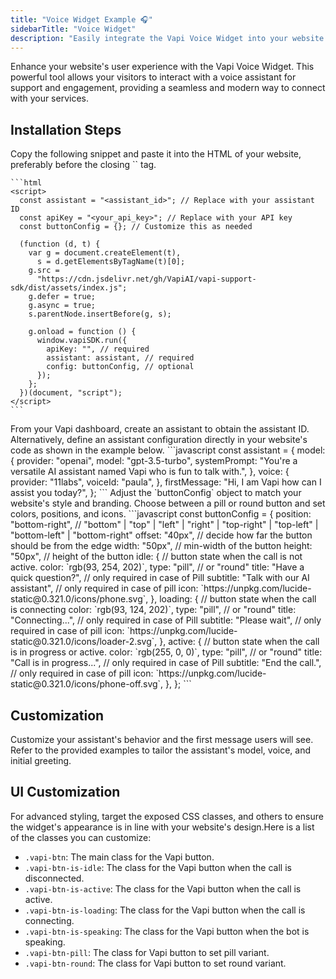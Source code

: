 ```yaml
---
title: "Voice Widget Example 🎧"
sidebarTitle: "Voice Widget"
description: "Easily integrate the Vapi Voice Widget into your website for enhanced user interaction."
---
```


Enhance your website's user experience with the Vapi Voice Widget. This powerful tool allows your visitors to interact with a voice assistant for support and engagement, providing a seamless and modern way to connect with your services.

## Installation Steps

<Steps>
  <Step title="Add the Widget Snippet">
    Copy the following snippet and paste it into the HTML of your website, preferably before the closing `</body>` tag.

    ```html
    <script>
      const assistant = "<assistant_id>"; // Replace with your assistant ID
      const apiKey = "<your_api_key>"; // Replace with your API key
      const buttonConfig = {}; // Customize this as needed

      (function (d, t) {
        var g = document.createElement(t),
          s = d.getElementsByTagName(t)[0];
        g.src =
          "https://cdn.jsdelivr.net/gh/VapiAI/vapi-support-sdk/dist/assets/index.js";
        g.defer = true;
        g.async = true;
        s.parentNode.insertBefore(g, s);

        g.onload = function () {
          window.vapiSDK.run({
            apiKey: "", // required
            assistant: assistant, // required
            config: buttonConfig, // optional
          });
        };
      })(document, "script");
    </script>
    ```

  </Step>
  <Step title="Create Your Assistant">
    From your Vapi dashboard, create an assistant to obtain the assistant ID. Alternatively, define an assistant configuration directly in your website's code as shown in the example below.
    ```javascript
    const assistant = {
      model: {
        provider: "openai",
        model: "gpt-3.5-turbo",
        systemPrompt:
          "You're a versatile AI assistant named Vapi who is fun to talk with.",
      },
      voice: {
        provider: "11labs",
        voiceId: "paula",
      },
      firstMessage: "Hi, I am Vapi how can I assist you today?",
    };
    ```

  </Step>
  <Step title="Customize the Button">
    Adjust the `buttonConfig` object to match your website's style and branding. Choose between a pill or round button and set colors, positions, and icons.
    ```javascript
    const buttonConfig = {
      position: "bottom-right", // "bottom" | "top" | "left" | "right" | "top-right" | "top-left" | "bottom-left" | "bottom-right"
      offset: "40px", // decide how far the button should be from the edge
      width: "50px", // min-width of the button
      height: "50px", // height of the button
      idle: { // button state when the call is not active.
        color: `rgb(93, 254, 202)`, 
        type: "pill", // or "round"
        title: "Have a quick question?", // only required in case of Pill
        subtitle: "Talk with our AI assistant", // only required in case of pill
        icon: `https://unpkg.com/lucide-static@0.321.0/icons/phone.svg`,
      },
      loading: { // button state when the call is connecting
        color: `rgb(93, 124, 202)`,
        type: "pill", // or "round"
        title: "Connecting...", // only required in case of Pill
        subtitle: "Please wait", // only required in case of pill
        icon: `https://unpkg.com/lucide-static@0.321.0/icons/loader-2.svg`,
      },
      active: { // button state when the call is in progress or active.
        color: `rgb(255, 0, 0)`,
        type: "pill", // or "round"
        title: "Call is in progress...", // only required in case of Pill
        subtitle: "End the call.", // only required in case of pill
        icon: `https://unpkg.com/lucide-static@0.321.0/icons/phone-off.svg`,
      },
    };
    ```
  </Step>
</Steps>

## Customization

Customize your assistant's behavior and the first message users will see. Refer to the provided examples to tailor the assistant's model, voice, and initial greeting.

## UI Customization

For advanced styling, target the exposed CSS classes, and others to ensure the widget's appearance is in line with your website's design.Here is a list of the classes you can customize:

- `.vapi-btn`: The main class for the Vapi button.
- `.vapi-btn-is-idle`: The class for the Vapi button when the call is disconnected.
- `.vapi-btn-is-active`: The class for the Vapi button when the call is active.
- `.vapi-btn-is-loading`: The class for the Vapi button when the call is connecting.
- `.vapi-btn-is-speaking`: The class for the Vapi button when the bot is speaking.
- `.vapi-btn-pill`: The class for Vapi button to set pill variant.
- `.vapi-btn-round`: The class for Vapi button to set round variant.
